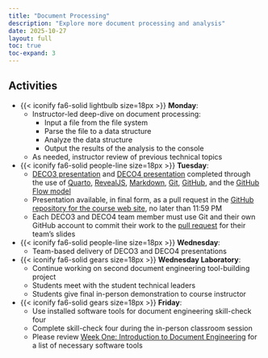 ```yaml
---
title: "Document Processing"
description: "Explore more document processing and analysis"
date: 2025-10-27
layout: full
toc: true
toc-expand: 3
---
```


## Activities

- {{< iconify fa6-solid lightbulb size=18px >}} **Monday**:
  - Instructor-led deep-dive on document processing:
    - Input a file from the file system
    - Parse the file to a data structure
    - Analyze the data structure
    - Output the results of the analysis to the console
  - As needed, instructor review of previous technical topics

- {{< iconify fa6-solid people-line size=18px >}} **Tuesday**:
  - [DECO3 presentation](/slides/deco/weeknine/index.qmd) and [DECO4
  presentation](/slides/deco/weekten/index.qmd) completed through the use of
  [Quarto](https://quarto.org/), [RevealJS](https://revealjs.com/),
  [Markdown](https://www.markdownguide.org/), [Git](https://git-scm.com/),
  [GitHub](https://github.com/), and the [GitHub Flow
  model](https://docs.github.com/en/get-started/quickstart/github-flow)
  - Presentation available, in final form, as a pull request in the [GitHub
  repository for the course web
  site](https://github.com/prosegrammers/www.prosegrammers.com), no later than
  11:59 PM
  - Each DECO3 and DECO4 team member must use Git and their own GitHub account to commit
  their work to the [pull
  request](https://docs.github.com/en/pull-requests/collaborating-with-pull-requests/proposing-changes-to-your-work-with-pull-requests/about-pull-requests)
  for their team's slides
- {{< iconify fa6-solid people-line size=18px >}} **Wednesday**:
  - Team-based delivery of DECO3 and DECO4 presentations
- {{< iconify fa6-solid gears size=18px >}} **Wednesday Laboratory**:
  - Continue working on second document engineering tool-building project
  - Students meet with the student technical leaders
  - Students give final in-person demonstration to course instructor
- {{< iconify fa6-solid gears size=18px >}} **Friday**:
  - Use installed software tools for document engineering skill-check four
  - Complete skill-check four during the in-person classroom session
  - Please review [Week One: Introduction to Document
  Engineering](../../slides/weekone/) for a list of necessary software tools
